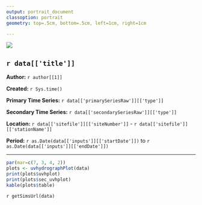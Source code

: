 ```yaml
---
output: portrait_document
classoption: portrait
geometry: top=.5cm, bottom=.5cm, left=1cm, right=1cm

---
```


![](http://www.usgs.gov/newsroom/images/2015-04-07/usgs_logo.png)

## `r data[['title']]`  

**Author:** `r author[[1]]`

**Created:**  `r Sys.time()`

**Primary Time Series:** `r data[['primarySeriesRaw']][['type']]`

**Secondary Time Series:** `r data[['secondarySeriesRaw']][['type']]`

**Location:**  `r data[['sitefile']][['siteNumber']]` - `r data[['sitefile']][['stationName']]`

**Period:**  `r as.Date(data[['inputs']][['startDate']])` to `r as.Date(data[['inputs']][['endDate']])`

***

```r
par(mar=c(7, 3, 4, 2))
plots <- uvhydrographPlot(data)
print(plots$uvhplot)
print(plots$sec_uvhplot)
kable(plots$table)
```

`r getSimsUrl(data)`